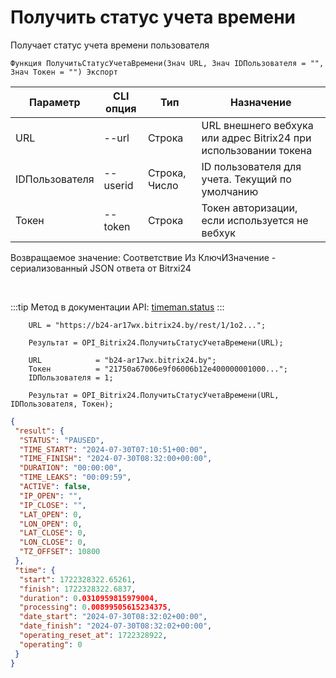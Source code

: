 ﻿---
sidebar_position: 9
---


# Получить статус учета времени
 Получает статус учета времени пользователя



`Функция ПолучитьСтатусУчетаВремени(Знач URL, Знач IDПользователя = "", Знач Токен = "") Экспорт`

  | Параметр | CLI опция | Тип | Назначение |
  |-|-|-|-|
  | URL | --url | Строка | URL внешнего вебхука или адрес Bitrix24 при использовании токена |
  | IDПользователя | --userid | Строка, Число | ID пользователя для учета. Текущий по умолчанию |
  | Токен | --token | Строка | Токен авторизации, если используется не вебхук |

  
  Возвращаемое значение:   Соответствие Из КлючИЗначение - сериализованный JSON ответа от Bitrxi24

<br/>

:::tip
Метод в документации API: [timeman.status](https://dev.1c-bitrix.ru/rest_help/timeman/base/timeman_status.php)
:::
<br/>


```bsl title="Пример кода"
    URL = "https://b24-ar17wx.bitrix24.by/rest/1/1o2...";

    Результат = OPI_Bitrix24.ПолучитьСтатусУчетаВремени(URL);

    URL            = "b24-ar17wx.bitrix24.by";
    Токен          = "21750a67006e9f06006b12e400000001000...";
    IDПользователя = 1;

    Результат = OPI_Bitrix24.ПолучитьСтатусУчетаВремени(URL, IDПользователя, Токен);
```
    



```json title="Результат"
{
 "result": {
  "STATUS": "PAUSED",
  "TIME_START": "2024-07-30T07:10:51+00:00",
  "TIME_FINISH": "2024-07-30T08:32:00+00:00",
  "DURATION": "00:00:00",
  "TIME_LEAKS": "00:09:59",
  "ACTIVE": false,
  "IP_OPEN": "",
  "IP_CLOSE": "",
  "LAT_OPEN": 0,
  "LON_OPEN": 0,
  "LAT_CLOSE": 0,
  "LON_CLOSE": 0,
  "TZ_OFFSET": 10800
 },
 "time": {
  "start": 1722328322.65261,
  "finish": 1722328322.6837,
  "duration": 0.0310959815979004,
  "processing": 0.00899505615234375,
  "date_start": "2024-07-30T08:32:02+00:00",
  "date_finish": "2024-07-30T08:32:02+00:00",
  "operating_reset_at": 1722328922,
  "operating": 0
 }
}
```
